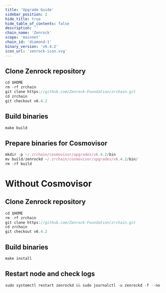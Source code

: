 ```yaml
---
title: 'Upgrade Guide'
sidebar_position: 2
hide_title: true
hide_table_of_contents: false
description: ''
chain_name: 'Zenrock'
scope: 'mainnet'
chain_id: 'diamond-1'
binary_version: 'v6.4.2'
icon_url: 'zenrock-icon.svg'
---
```



<PageTitle
  iconUrl="img/zenrock-icon.svg"
  title="Zenrock Upgrade Guide"
  chainId="diamond-1"
  version="v6.4.2"
/>

## Clone Zenrock repository

```js
cd $HOME
rm -rf zrchain
git clone https://github.com/Zenrock-Foundation/zrchain.git
cd zrchain
git checkout v6.4.2
```

## Build binaries

```js
make build
```

## Prepare binaries for Cosmovisor

```js
mkdir -p ~/.zrchain/cosmovisor/upgrades/v6.4.2/bin
mv build/zenrockd ~/.zrchain/cosmovisor/upgrades/v6.4.2/bin/
rm -rf build
```

# Without Cosmovisor

## Clone Zenrock repository

```js
cd $HOME
rm -rf zrchain
git clone https://github.com/Zenrock-Foundation/zrchain.git
cd zrchain
git checkout v6.4.2
```

## Build binaries

```js
make install
```

## Restart node and check logs

```js
sudo systemctl restart zenrockd && sudo journalctl -u zenrockd -f --no-hostname -o cat
```
